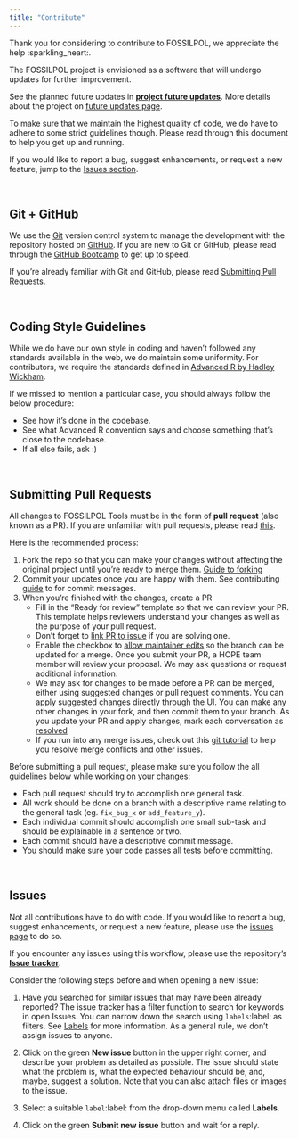 ```yaml
---
title: "Contribute"
---
```


Thank you for considering to contribute to FOSSILPOL, we appreciate the help :sparkling_heart:.

The FOSSILPOL project is envisioned as a software that will undergo updates for further improvement.  

See the planned future updates in **[project future updates](https://github.com/orgs/HOPE-UIB-BIO/projects/3)**.
More details about the project on [future updates page](road_map.html).

To make sure that we maintain the highest quality of code, we do have to adhere
to some strict guidelines though. Please read through this document to help you get up and running.

If you would like to report a bug, suggest enhancements, or request a new
feature, jump to the [Issues section](#issues).

<br>

## Git + GitHub <a name = "git"></a>

We use the [Git](https://git-scm.com/) version control system to manage the
development with the repository hosted on [GitHub](https://github.com).
If you are new to Git or GitHub, please read through the
[GitHub Bootcamp](https://help.github.com/categories/bootcamp/) to get up to
speed.

If you're already familiar with Git and GitHub, please read
[Submitting Pull Requests](#submitting-pull-requests).

<br>

## Coding Style Guidelines <a name = "guide"></a>

While we do have our own style in coding and haven't followed any standards available
in the web, we do maintain some uniformity. For contributors, we require the standards
defined in [Advanced R by Hadley Wickham](http://adv-r.had.co.nz/Style.html).

If we missed to mention a particular case, you should always follow the below
procedure:

* See how it's done in the codebase.
* See what Advanced R convention says and choose something that's close to the codebase.
* If all else fails, ask :)

<br>

## Submitting Pull Requests <a name = "PR"></a>

All changes to FOSSILPOL Tools must be in the form of  **pull request** (also known as a PR).
If you are unfamiliar with pull requests, please read
[this](https://git-scm.com/book/en/v2/GitHub-Contributing-to-a-Project>).

Here is the recommended process:

1. Fork the repo so that you can make your changes without affecting the original project until you're ready to merge them. [Guide to forking](https://docs.github.com/en/get-started/quickstart/fork-a-repo#fork-an-example-repository)
2. Commit your updates once you are happy with them. See contributing [guide](https://github.com/atom/atom/blob/master/CONTRIBUTING.md#git-commit-messages) to for commit messages.
3. When you're finished with the changes, create a PR
   + Fill in the "Ready for review" template so that we can review your PR. This template helps reviewers understand your changes as well as the purpose of your pull request.
   + Don't forget to [link PR to issue](https://docs.github.com/en/issues/tracking-your-work-with-issues/linking-a-pull-request-to-an-issue) if you are solving one.
   + Enable the checkbox to [allow maintainer edits](https://docs.github.com/en/pull-requests/collaborating-with-pull-requests/working-with-forks/allowing-changes-to-a-pull-request-branch-created-from-a-fork) so the branch can be updated for a merge. Once you submit your PR, a HOPE team member will review your proposal. We may ask questions or request additional information.
   + We may ask for changes to be made before a PR can be merged, either using suggested changes or pull request comments. You can apply suggested changes directly through the UI. You can make any other changes in your fork, and then commit them to your branch.
As you update your PR and apply changes, mark each conversation as [resolved](https://docs.github.com/en/pull-requests/collaborating-with-pull-requests/reviewing-changes-in-pull-requests/commenting-on-a-pull-request#resolving-conversations)
   + If you run into any merge issues, check out this [git tutorial](https://lab.github.com/githubtraining/managing-merge-conflicts) to help you resolve merge conflicts and other issues.

Before submitting a pull request, please make sure you follow the all guidelines
below while working on your changes:

* Each pull request should try to accomplish one general task.
* All work should be done on a branch with a descriptive name relating to the
  general task (eg. `fix_bug_x` or `add_feature_y`).
* Each individual commit should accomplish one small sub-task and should be
  explainable in a sentence or two.
* Each commit should have a descriptive commit message.
* You should make sure your code passes all tests before committing.

<br>

## Issues <a name = "issues"></a>

Not all contributions have to do with code.
If you would like to report a bug, suggest enhancements, or request a new
feature, please use the [issues page](https://github.com/HOPE-UIB-BIO/FOSSILPOL-issues/issues) to do so.

If you encounter any issues using this workflow, please use the repository's **[Issue tracker](https://github.com/HOPE-UIB-BIO/FOSSILPOL-issues/issues)**. 

Consider the following steps before and when opening a new Issue:

1. Have you searched for similar issues that may have been already reported? The issue tracker has a filter function to search for keywords in open Issues. You can narrow down the search using `labels`:label: as filters. See [Labels](https://docs.github.com/en/issues/using-labels-and-milestones-to-track-work/managing-labels) for more information. As a general rule, we don’t assign issues to anyone. 

2. Click on the green **New issue** button in the upper right corner, and describe your problem as detailed as possible. The issue should state what the problem is, what the expected behaviour should be, and, maybe, suggest a solution. Note that you can also attach files or images to the issue.

3. Select a suitable `label`:label: from the drop-down menu called **Labels**.

4. Click on the green **Submit new issue** button and wait for a reply.